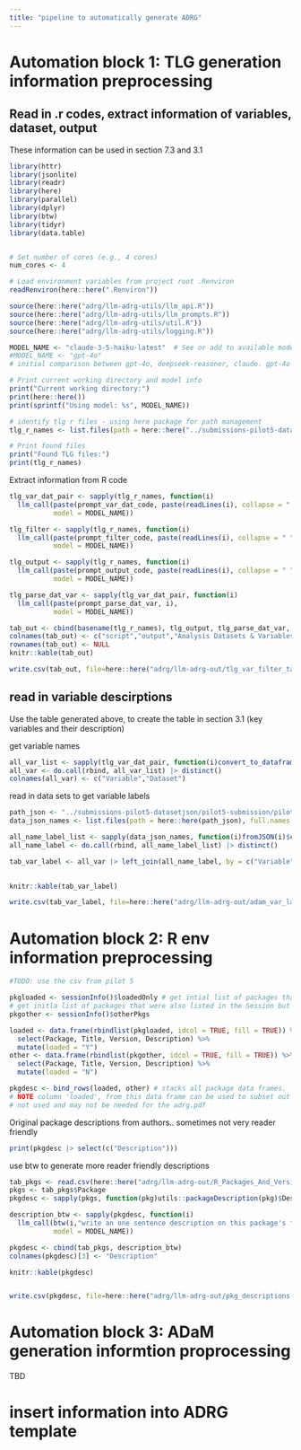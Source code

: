 ```yaml
---
title: "pipeline to automatically generate ADRG"
---
```


# Automation block 1: TLG generation information preprocessing

## Read in .r codes, extract information of variables, dataset, output

These information can be used in section 7.3 and 3.1

```r
library(httr)
library(jsonlite)
library(readr)
library(here)
library(parallel)
library(dplyr)
library(btw)
library(tidyr)
library(data.table)


# Set number of cores (e.g., 4 cores)
num_cores <- 4

# Load environment variables from project root .Renviron
readRenviron(here::here(".Renviron"))

source(here::here("adrg/llm-adrg-utils/llm_api.R"))
source(here::here("adrg/llm-adrg-utils/llm_prompts.R"))
source(here::here("adrg/llm-adrg-utils/util.R"))
source(here::here("adrg/llm-adrg-utils/logging.R"))

MODEL_NAME <- "claude-3-5-haiku-latest"  # See or add to available models in llm_api.R
#MODEL_NAME <- "gpt-4o"
# initial comparison between gpt-4o, deepseek-reasoner, claude. gpt-4o & claude gave more consistent result with cleaner formatting

# Print current working directory and model info
print("Current working directory:")
print(here::here())
print(sprintf("Using model: %s", MODEL_NAME))

# identify tlg r files - using here package for path management
tlg_r_names <- list.files(path = here::here("../submissions-pilot5-datasetjson/pilot5-submission/pilot5-programs/"), pattern = "^tlf.*\\.r$", full.names = TRUE)

# Print found files
print("Found TLG files:")
print(tlg_r_names)
```

Extract information from R code

```r
tlg_var_dat_pair <- sapply(tlg_r_names, function(i)
  llm_call(paste(prompt_var_dat_code, paste(readLines(i), collapse = " ")), 
           model = MODEL_NAME))

tlg_filter <- sapply(tlg_r_names, function(i)
  llm_call(paste(prompt_filter_code, paste(readLines(i), collapse = " ")), 
           model = MODEL_NAME))

tlg_output <- sapply(tlg_r_names, function(i)
  llm_call(paste(prompt_output_code, paste(readLines(i), collapse = " ")), 
           model = MODEL_NAME))

tlg_parse_dat_var <- sapply(tlg_var_dat_pair, function(i)
  llm_call(paste(prompt_parse_dat_var, i), 
           model = MODEL_NAME))
```

```r
tab_out <- cbind(basename(tlg_r_names), tlg_output, tlg_parse_dat_var, tlg_filter)
colnames(tab_out) <- c("script","output","Analysis Datasets & Variables","selection criteria")
rownames(tab_out) <- NULL
knitr::kable(tab_out)

write.csv(tab_out, file=here::here("adrg/llm-adrg-out/tlg_var_filter_table.csv"), row.names = FALSE)
```

## read in variable descirptions

Use the table generated above, to create the table in section 3.1 (key variables and their description)

get variable names
```r
all_var_list <- sapply(tlg_var_dat_pair, function(i)convert_to_dataframe(i), simplify = F)
all_var <- do.call(rbind, all_var_list) |> distinct()
colnames(all_var) <- c("Variable","Dataset")
```

read in data sets to get variable labels
```r
path_json <- "../submissions-pilot5-datasetjson/pilot5-submission/pilot5-output/pilot5-datasetjson/"
data_json_names <- list.files(path = here::here(path_json), full.names = T)

all_name_label_list <- sapply(data_json_names, function(i)fromJSON(i)$columns[,c("name","label")], simplify = F)
all_name_label <- do.call(rbind, all_name_label_list) |> distinct()

tab_var_label <- all_var |> left_join(all_name_label, by = c("Variable" = "name")) |> distinct() |> filter(Variable != "Variable")
 
```

```r
knitr::kable(tab_var_label)

write.csv(tab_var_label, file=here::here("adrg/llm-adrg-out/adam_var_label_table.csv"), row.names = FALSE)
```


# Automation block 2: R env information preprocessing

```r
#TODO: use the csv from pilot 5

pkgloaded <- sessionInfo()$loadedOnly # get intial list of packages that were loaded
# get initla list of packages that were also listed in the Session but may not have been used
pkgother <- sessionInfo()$otherPkgs

loaded <- data.frame(rbindlist(pkgloaded, idcol = TRUE, fill = TRUE)) %>%
  select(Package, Title, Version, Description) %>%
  mutate(loaded = "Y")
other <- data.frame(rbindlist(pkgother, idcol = TRUE, fill = TRUE)) %>%
  select(Package, Title, Version, Description) %>%
  mutate(loaded = "N")

pkgdesc <- bind_rows(loaded, other) # stacks all package data frames.
# NOTE column 'loaded', from this data frame can be used to subset out packages
# not used and may not be needed for the adrg.pdf
```

Original package descriptions from authors.. sometimes not very reader friendly
```r
print(pkgdesc |> select(c("Description")))

```

use btw to generate more reader friendly descriptions
```r
tab_pkgs <- read.csv(here::here("adrg/llm-adrg-out/R_Packages_And_Versions.csv"))
pkgs <- tab_pkgs$Package
pkgdesc <- sapply(pkgs, function(pkg)utils::packageDescription(pkg)$Description)

description_btw <- sapply(pkgdesc, function(i)
  llm_call(btw(i,"write an one sentence description on this package's functionality."), 
           model = MODEL_NAME))

pkgdesc <- cbind(tab_pkgs, description_btw)
colnames(pkgdesc)[3] <- "Description"

knitr::kable(pkgdesc)


write.csv(pkgdesc, file=here::here("adrg/llm-adrg-out/pkg_descriptions.csv"), row.names = FALSE)
```

# Automation block 3: ADaM generation informtion proprocessing

TBD


# insert information into ADRG template
